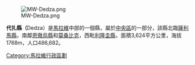{{unreferenced|date=2018年6月}}
{{coord|14|10|S|34|20|E|region:MW_type:adm1st|display=title}}

[[Image:MW-Dedza.png|right]]

'''代扎縣（'''Dedza）是[[馬拉維|馬拉維]]中部的一個縣，屬於[[中央區_(馬拉維)|中央區]]的一部分，該縣北臨[[薩利馬縣|薩利馬縣]]，南鄰[[恩徹烏縣|恩徹烏縣]]和[[莫桑比克|莫桑比克]]，西毗[[利隆圭縣|利隆圭縣]]，面積3,624平方公里，海拔1768m，人口486,682。

{{Malawi-stub}}

{{Malawi}}

[[Category:馬拉維行政區劃|Category:馬拉維行政區劃]]